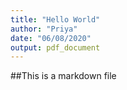```yaml
---
title: "Hello World"
author: "Priya"
date: "06/08/2020"
output: pdf_document
---
```

##This is a markdown file

